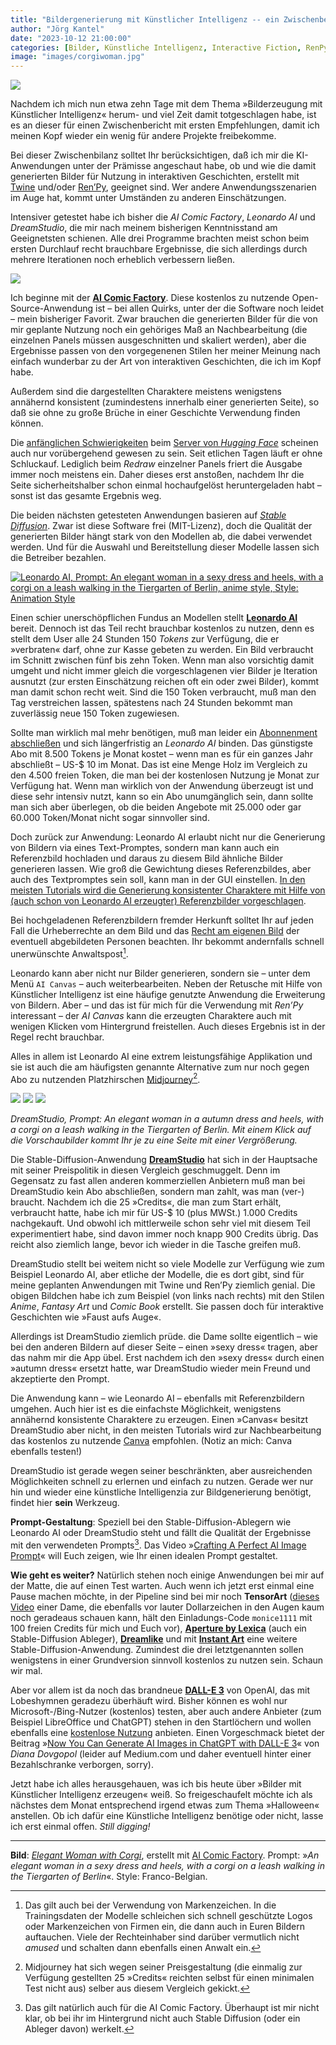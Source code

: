 ```yaml
---
title: "Bildergenerierung mit Künstlicher Intelligenz -- ein Zwischenbericht"
author: "Jörg Kantel"
date: "2023-10-12 21:00:00"
categories: [Bilder, Künstliche Intelligenz, Interactive Fiction, RenPy, Twine]
image: "images/corgiwoman.jpg"
---
```


[![](images/corgiwoman-b.jpg)](https://www.flickr.com/photos/schockwellenreiter/53253345828/)

Nachdem ich mich nun etwa zehn Tage mit dem Thema »Bilderzeugung mit Künstlicher Intelligenz« herum- und viel Zeit damit totgeschlagen habe, ist es an dieser für einen Zwischenbericht mit ersten Empfehlungen, damit ich meinen Kopf wieder ein wenig für andere Projekte freibekomme.

Bei dieser Zwischenbilanz solltet Ihr berücksichtigen, daß ich mir die KI-Anwendungen unter der Prämisse angeschaut habe, ob und wie die damit generierten Bilder für Nutzung in interaktiven Geschichten, erstellt mit [Twine](http://blog.schockwellenreiter.de/2022/03/2022031101.html) und/oder [Ren'Py](http://cognitiones.kantel-chaos-team.de/multimedia/spieleprogrammierung/renpy.html), geeignet sind. Wer andere Anwendungsszenarien im Auge hat, kommt unter Umständen zu anderen Einschätzungen.

Intensiver getestet habe ich bisher die *AI Comic Factory*, *Leonardo AI* und *DreamStudio*, die mir nach meinem bisherigen Kenntnisstand am Geeignetsten schienen. Alle drei Programme brachten meist schon beim ersten Durchlauf recht brauchbare Ergebnisse, die sich allerdings durch mehrere Iterationen noch erheblich verbessern ließen.

[![](images/corgiwoman-m.jpg)](https://www.flickr.com/photos/schockwellenreiter/53253345828/)

Ich beginne mit der **[AI Comic Factory](http://cognitiones.kantel-chaos-team.de/multimedia/computergraphik/comicfactory.html)**. Diese kostenlos zu nutzende Open-Source-Anwendung ist -- bei allen Quirks, unter der die Software noch leidet -- mein bisheriger Favorit. Zwar brauchen die generierten Bilder für die von mir geplante Nutzung noch ein gehöriges Maß an Nachbearbeitung (die einzelnen Panels müssen ausgeschnitten und skaliert werden), aber die Ergebnisse passen von den vorgegenenen Stilen her meiner Meinung nach einfach wunderbar zu der Art von interaktiven Geschichten, die ich im Kopf habe.

Außerdem sind die dargestellten Charaktere meistens wenigstens annähernd konsistent (zumindestens innerhalb einer generierten Seite), so daß sie ohne zu große Brüche in einer Geschichte Verwendung finden können.

Die [anfänglichen Schwierigkeiten](https://kantel.github.io/posts/2023100201_wiki_comic_factory/) beim [Server von *Hugging Face*](https://huggingface.co/spaces/jbilcke-hf/ai-comic-factory) scheinen auch nur vorübergehend gewesen zu sein. Seit etlichen Tagen läuft er ohne Schluckauf. Lediglich beim *Redraw* einzelner Panels friert die Ausgabe immer noch meistens ein. Daher dieses erst anstoßen, nachdem Ihr die Seite sicherheitshalber schon einmal hochaufgelöst heruntergeladen habt -- sonst ist das gesamte Ergebnis weg.

Die beiden nächsten getesteten Anwendungen basieren auf *[Stable Diffusion](http://cognitiones.kantel-chaos-team.de/technikgeschichte/rechnerundnetze/stablediffusion.html)*. Zwar ist diese Software frei (MIT-Lizenz), doch die Qualität der generierten Bilder hängt stark von den Modellen ab, die dabei verwendet werden. Und für die Auswahl und Bereitstellung dieser Modelle lassen sich die Betreiber bezahlen.

[![Leonardo AI, Prompt: An elegant woman in a sexy dress and heels, with a corgi on a leash walking in the Tiergarten of Berlin, anime style, Style: Animation Style](images/corgiwoman01.jpg)](https://www.flickr.com/photos/schockwellenreiter/53253315599/)

Einen schier unerschöpflichen Fundus an Modellen stellt **[Leonardo AI](http://cognitiones.kantel-chaos-team.de/technikgeschichte/rechnerundnetze/leonardoai.html)** bereit. Dennoch ist das Teil recht brauchbar kostenlos zu nutzen, denn es stellt dem User alle 24 Stunden 150 *Tokens* zur Verfügung, die er »verbraten« darf, ohne zur Kasse gebeten zu werden. Ein Bild verbraucht im Schnitt zwischen fünf bis zehn Token. Wenn man also vorsichtig damit umgeht und nicht immer gleich die vorgeschlagenen vier Bilder je Iteration ausnutzt (zur ersten Einschätzung reichen oft ein oder zwei Bilder), kommt man damit schon recht weit. Sind die 150 Token verbraucht, muß man den Tag verstreichen lassen, spätestens nach 24 Stunden bekommt man zuverlässig neue 150 Token zugewiesen.

Sollte man wirklich mal mehr benötigen, muß man leider ein [Abonnenment abschließen](https://app.leonardo.ai/buy) und sich längerfristig an *Leonardo AI* binden. Das günstigste Abo mit 8.500 Tokens je Monat kostet -- wenn man es für ein ganzes Jahr abschließt -- US-$ 10 im Monat. Das ist eine Menge Holz im Vergleich zu den 4.500 freien Token, die man bei der kostenlosen Nutzung je Monat zur Verfügung hat. Wenn man wirklich von der Anwendung überzeugt ist und diese sehr intensiv nutzt, kann so ein Abo unumgänglich sein, dann sollte man sich aber überlegen, ob die beiden Angebote mit 25.000 oder gar 60.000 Token/Monat nicht sogar sinnvoller sind.

Doch zurück zur Anwendung: Leonardo AI erlaubt nicht nur die Generierung von Bildern via eines Text-Promptes, sondern man kann auch ein Referenzbild hochladen und daraus zu diesem Bild ähnliche Bilder generieren lassen. Wie groß die Gewichtung dieses Referenzbildes, aber auch des Textpromptes sein soll, kann man in der GUI einstellen. [In den meisten Tutorials wird die Generierung konsistenter Charaktere mit Hilfe von (auch schon von Leonardo AI erzeugter) Referenzbilder vorgeschlagen](https://www.youtube.com/watch?v=kBKwFOxiQNM).

Bei hochgeladenen Referenzbildern fremder Herkunft solltet Ihr auf jeden Fall die Urheberrechte an dem Bild und das [Recht am eigenen Bild](https://de.wikipedia.org/wiki/Recht_am_eigenen_Bild) der eventuell abgebildeten Personen beachten. Ihr bekommt andernfalls schnell unerwünschte Anwaltspost[^1].

[^1]: Das gilt auch bei der Verwendung von Markenzeichen. In die Trainingsdaten der Modelle schleichen sich schnell geschützte Logos oder Markenzeichen von Firmen ein, die dann auch in Euren Bildern auftauchen. Viele der Rechteinhaber sind darüber vermutlich nicht *amused* und schalten dann ebenfalls einen Anwalt ein.

Leonardo kann aber nicht nur Bilder generieren, sondern sie -- unter dem Menü `AI Canvas` -- auch weiterbearbeiten. Neben der Retusche mit Hilfe von Künstlicher Intelligenz ist eine häufige genutzte Anwendung die Erweiterung von Bildern. Aber -- und das ist für mich für die Verwendung mit *Ren'Py* interessant -- der *AI Canvas* kann die erzeugten Charaktere auch mit wenigen Klicken vom Hintergrund freistellen. Auch dieses Ergebnis ist in der Regel recht brauchbar.

Alles in allem ist Leonardo AI eine extrem leistungsfähige Applikation und sie ist auch die am häufigsten genannte Alternative zum nur noch gegen Abo zu nutzenden Platzhirschen [Midjourney](http://cognitiones.kantel-chaos-team.de/technikgeschichte/rechnerundnetze/midjourney.html)[^2].

[^2]: Midjourney hat sich wegen seiner Preisgestaltung (die einmalig zur Verfügung gestellten 25 »Credits« reichten selbst für einen minimalen Test nicht aus) selber aus diesem Vergleich gekickt.

[![](images/corgiwoman02.jpg)](https://www.flickr.com/photos/schockwellenreiter/53252125142/)&nbsp;[![](images/corgiwoman03.jpg)](https://www.flickr.com/photos/schockwellenreiter/53252130867/)&nbsp;[![](images/corgiwoman04.jpg)](https://www.flickr.com/photos/schockwellenreiter/53253514425/)

*DreamStudio, Prompt: An elegant woman in a autumn dress and heels, with a corgi on a leash walking in the Tiergarten of Berlin. Mit einem Klick auf die Vorschaubilder kommt Ihr je zu eine Seite mit einer Vergrößerung.*

Die Stable-Diffusion-Anwendung **[DreamStudio](https://beta.dreamstudio.ai/generate)** hat sich in der Hauptsache mit seiner Preispolitik in diesen Vergleich geschmuggelt. Denn im Gegensatz zu fast allen anderen kommerziellen Anbietern muß man bei DreamStudio kein Abo abschließen, sondern man zahlt, was man (ver-) braucht. Nachdem ich die 25 »Credits«, die man zum Start erhält, verbraucht hatte, habe ich mir für US-$ 10 (plus MWSt.) 1.000 Credits nachgekauft. Und obwohl ich mittlerweile schon sehr viel mit diesem Teil experimentiert habe, sind davon immer noch knapp 900 Credits übrig. Das reicht also ziemlich lange, bevor ich wieder in die Tasche greifen muß.

DreamStudio stellt bei weitem nicht so viele Modelle zur Verfügung wie zum Beispiel Leonardo AI, aber etliche der Modelle, die es dort gibt, sind für meine geplanten Anwendungen mit Twine und Ren'Py ziemlich genial. Die obigen Bildchen habe ich zum Beispiel (von links nach rechts) mit den Stilen *Anime*, *Fantasy Art* und *Comic Book* erstellt. Sie passen doch für interaktive Geschichten wie »Faust aufs Auge«.

Allerdings ist DreamStudio ziemlich prüde. die Dame sollte eigentlich -- wie bei den anderen Bildern auf dieser Seite -- einen »sexy dress« tragen, aber das nahm mir die App übel. Erst nachdem ich den »sexy dress« durch einen »autumn dress« ersetzt hatte, war DreamStudio wieder mein Freund und akzeptierte den Prompt.

Die Anwendung kann -- wie Leonardo AI -- ebenfalls mit Referenzbildern umgehen. Auch hier ist es die einfachste Möglichkeit, wenigstens annähernd konsistente Charaktere zu erzeugen. Einen »Canvas« besitzt DreamStudio aber nicht, in den meisten Tutorials wird zur Nachbearbeitung das kostenlos zu nutzende [Canva](http://cognitiones.kantel-chaos-team.de/multimedia/computergraphik/canva.html) empfohlen. (Notiz an mich: Canva ebenfalls testen!)

DreamStudio ist gerade wegen seiner beschränkten, aber ausreichenden Möglichkeiten schnell zu erlernen und einfach zu nutzen. Gerade wer nur hin und wieder eine künstliche Intelligenzia zur Bildgenerierung benötigt, findet hier **sein** Werkzeug.

**Prompt-Gestaltung**: Speziell bei den Stable-Diffusion-Ablegern wie Leonardo AI oder DreamStudio steht und fällt die Qualität der Ergebnisse mit den verwendeten Prompts[^3]. Das Video »[Crafting A Perfect AI Image Prompt](https://www.youtube.com/watch?v=qJW_OzZ8qcU)« will Euch zeigen, wie Ihr einen idealen Prompt gestaltet.

[^3]: Das gilt natürlich auch für die AI Comic Factory. Überhaupt ist mir nicht klar, ob bei ihr im Hintergrund nicht auch Stable Diffusion (oder ein Ableger davon) werkelt.

**Wie geht es weiter?** Natürlich stehen noch einige Anwendungen bei mir auf der Matte, die auf einen Test warten. Auch wenn ich jetzt erst einmal eine Pause machen möchte, in der Pipeline sind bei mir noch **TensorArt** ([dieses Video](https://www.youtube.com/watch?v=b6DbLvov38Y) einer Dame, die ebenfalls vor lauter Dollarzeichen in den Augen kaum noch geradeaus schauen kann, hält den Einladungs-Code `monice1111` mit 100 freien Credits für mich und Euch vor), **[Aperture by Lexica](https://lexica.art/aperture)** (auch ein Stable-Diffusion Ableger), **[Dreamlike](https://dreamlike.art/)** und mit **[Instant Art](https://instantart.io/)** eine weitere Stable-Diffusion-Anwendung. Zumindest die drei letztgenannten sollen wenigstens in einer Grundversion sinnvoll kostenlos zu nutzen sein. Schaun wir mal.

Aber vor allem ist da noch das brandneue **[DALL-E 3](https://openai.com/dall-e-3)** von OpenAI, das mit Lobeshymnen geradezu überhäuft wird. Bisher können es wohl nur Microsoft-/Bing-Nutzer (kostenlos) testen, aber auch andere Anbieter (zum Beispiel LibreOffice und ChatGPT) stehen in den Startlöchern und wollen ebenfalls eine [kostenlose Nutzung](https://www.youtube.com/watch?v=7KGw2T45D8U) anbieten. Einen Vorgeschmack bietet der Beitrag »[Now You Can Generate AI Images in ChatGPT with DALL-E 3](https://artificialcorner.com/now-you-can-generate-ai-images-in-chatgpt-with-dall-e-3-goodbye-midjourney-76a547321575)« von *Diana Dovgopol* (leider auf Medium.com und daher eventuell hinter einer Bezahlschranke verborgen, sorry).

Jetzt habe ich alles herausgehauen, was ich bis heute über »Bilder mit Künstlicher Intelligenz erzeugen« weiß. So freigeschaufelt möchte ich als nächstes dem Monat entsprechend irgend etwas zum Thema »Halloween« anstellen. Ob ich dafür eine Künstliche Intelligenz benötige oder nicht, lasse ich erst einmal offen. *Still digging!*

---

**Bild**: *[Elegant Woman with Corgi](https://www.flickr.com/photos/schockwellenreiter/53253345828/)*, erstellt mit [AI Comic Factory](http://cognitiones.kantel-chaos-team.de/multimedia/computergraphik/comicfactory.html). Prompt: »*An elegant woman in a sexy dress and heels, with a corgi on a leash walking in the Tiergarten of Berlin*«. Style: Franco-Belgian.